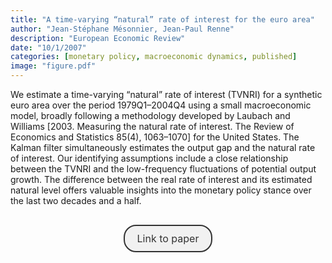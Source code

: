 ```yaml
---
title: "A time-varying “natural” rate of interest for the euro area"
author: "Jean-Stéphane Mésonnier, Jean-Paul Renne"
description: "European Economic Review"
date: "10/1/2007"
categories: [monetary policy, macroeconomic dynamics, published]
image: "figure.pdf"
---
```


<!-- description: "Affine Term Structure Model that provides non-negative yields and is able to accommodate a short-term rate that stays at the zero lower bound (ZLB) for extended periods of time." -->

<!-- subtitle: -->

<!-- image: "figure.jpeg" -->


We estimate a time-varying “natural” rate of interest (TVNRI) for a synthetic euro area over the period 1979Q1–2004Q4 using a small macroeconomic model, broadly following a methodology developed by Laubach and Williams [2003. Measuring the natural rate of interest. The Review of Economics and Statistics 85(4), 1063–1070] for the United States. The Kalman filter simultaneously estimates the output gap and the natural rate of interest. Our identifying assumptions include a close relationship between the TVNRI and the low-frequency fluctuations of potential output growth. The difference between the real rate of interest and its estimated natural level offers valuable insights into the monetary policy stance over the last two decades and a half.



```{=html}
<div  style="margin: 30px; text-align: center;">
<a class="btn btn-primary" href="https://doi.org/10.1016/j.euroecorev.2006.11.006" role="button" target="_blank" style="            display: inline-block;
            padding: 10px 20px;
            border: 2px solid #333;
            border-radius: 20px;
            background-color: #f1f1f1;
            text-decoration: none;
            color: #333;
            margin: 0 10px;
            font-size: 16px;">Link to paper</a>
</div>
```


<!-- In order to have bibtex in place of R code, add in front matter: -->
<!-- format: -->
<!--   html: -->
<!--     code-fold: true -->
<!--     code-summary: "Bibtex" -->

<!-- ```{r essai, eval=FALSE} -->
<!-- article = { -->
<!--   author = {JPR}, -->
<!--   year=2010 -->
<!-- } -->
<!-- ``` -->
